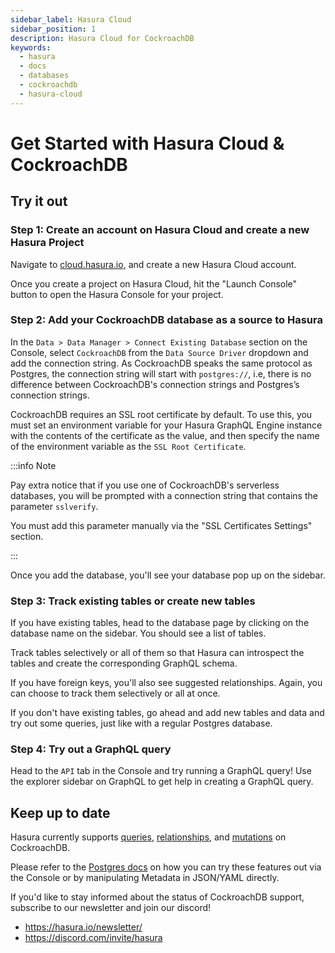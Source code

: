 ```yaml
---
sidebar_label: Hasura Cloud
sidebar_position: 1
description: Hasura Cloud for CockroachDB
keywords:
  - hasura
  - docs
  - databases
  - cockroachdb
  - hasura-cloud
---
```



# Get Started with Hasura Cloud & CockroachDB

## Try it out

### Step 1: Create an account on Hasura Cloud and create a new Hasura Project

Navigate to
[cloud.hasura.io](https://cloud.hasura.io/signup/?pg=docs&plcmt=body&cta=navigate-to-cloud-hasura-io&tech=default), and
create a new Hasura Cloud account.

Once you create a project on Hasura Cloud, hit the "Launch Console" button to open the Hasura Console for your project.

<Thumbnail src='/img/getting-started/create-project.png' alt='Connect new or existing database' width='600px' />

### Step 2: Add your CockroachDB database as a source to Hasura

In the `Data > Data Manager > Connect Existing Database` section on the Console, select `CockroachDB` from the
`Data Source Driver` dropdown and add the connection string. As CockroachDB speaks the same protocol as Postgres, the
connection string will start with `postgres://`, i.e, there is no difference between CockroachDB's connection strings
and Postgres’s connection strings.

CockroachDB requires an SSL root certificate by default. To use this, you must set an environment variable for your
Hasura GraphQL Engine instance with the contents of the certificate as the value, and then specify the name of the environment
variable as the `SSL Root Certificate`.

:::info Note

Pay extra notice that if you use one of CockroachDB's serverless databases, you will be prompted with a connection string
that contains the parameter `sslverify`.

You must add this parameter manually via the "SSL Certificates Settings" section.

:::

<Thumbnail src='/img/databases/cockroachdb-postgres/1-add-source-cloud.png' alt='Add source' width='1100px' />

Once you add the database, you'll see your database pop up on the sidebar.

### Step 3: Track existing tables or create new tables

If you have existing tables, head to the database page by clicking on the database name on the sidebar. You should see a
list of tables.

<!--

   .. thumbnail:: /img/databases/ms-sql-server/3-manage-mydb.png
      :alt: Manage my-db
      :width: 1000px

-->

Track tables selectively or all of them so that Hasura can introspect the tables and create the corresponding GraphQL
schema.

<Thumbnail src='/img/databases/cockroachdb-postgres/4-track-tables.png' alt='Track tables' width='1100px' />

If you have foreign keys, you'll also see suggested relationships. Again, you can choose to track them selectively or
all at once.

<Thumbnail
  src='/img/databases/cockroachdb-postgres/5-track-rels.png'
  alt='Track foreign-key relationships'
  width='1100px'
/>

If you don't have existing tables, go ahead and add new tables and data and try out some queries, just like with a
regular Postgres database.

<Thumbnail src='/img/databases/cockroachdb-postgres/6-add-tables.png' alt='Add a new table' width='1100px' />

### Step 4: Try out a GraphQL query

Head to the `API` tab in the Console and try running a GraphQL query! Use the explorer sidebar on GraphQL to get help in
creating a GraphQL query.

<Thumbnail src='/img/databases/cockroachdb-postgres/7-make-graphql-query.png' alt='Make GraphQL query' width='1100px' />

## Keep up to date

Hasura currently supports [queries](/queries/postgres/index.mdx),
[relationships](/schema/postgres/table-relationships/index.mdx), and [mutations](/mutations/postgres/index.mdx) on
CockroachDB.

Please refer to the [Postgres docs](/queries/postgres/index.mdx) on how you can try these features out via the Console
or by manipulating Metadata in JSON/YAML directly.

If you'd like to stay informed about the status of CockroachDB support, subscribe to our newsletter and join our
discord!

- https://hasura.io/newsletter/
- https://discord.com/invite/hasura
